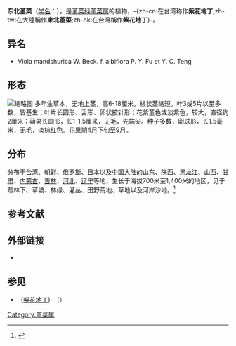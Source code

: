{{Distinguish|紫花地丁}}
{{NoteTA
|T=zh-cn:东北堇菜;zh-tw:紫花地丁;zh-hk:東北堇菜;
|1=zh-cn:东北堇菜;zh-tw:紫花地丁;zh-hk:東北堇菜;
}}
{{Speciesbox
| image = Viola mandshurica 1-1.jpg
| genus = Viola
| species = mandshurica
| authority = W. Beck.
}}
'''东北堇菜'''（[[学名|学名]]：''{{lang|la|Viola mandshurica}}''），是[[堇菜科|堇菜科]][[堇菜属|堇菜属]]的植物，-{zh-cn:在台湾称作'''紫花地丁''';zh-tw:在大陸稱作'''東北堇菜''';zh-hk:在台灣稱作'''紫花地丁'''}-。

== 异名 ==
* Viola mandshurica W. Beck. f. albiflora P. Y. Fu et Y. C. Teng

==形态==
[[File:Viola_mandshurica_(200704).jpg|缩略图]]
多年生草本，无地上茎，高6-18厘米。根状茎缩短。叶3或5片以至多数，皆基生；叶片长圆形、舌形、卵状披针形；花紫堇色或淡紫色，较大，直径约2厘米；蒴果长圆形，长1-1.5厘米，无毛，先端尖。种子多数，卵球形，长1.5毫米，无毛，淡棕红色。花果期4月下旬至9月。

==分布==
分布于[[台湾|台湾]]、[[朝鲜|朝鲜]]、[[俄罗斯|俄罗斯]]、[[日本|日本]]以及[[中国大陆|中国大陆]]的[[山东|山东]]、[[陕西|陕西]]、[[黑龙江|黑龙江]]、[[山西|山西]]、[[甘肃|甘肃]]、[[内蒙古|内蒙古]]、[[吉林|吉林]]、[[河北|河北]]、[[辽宁|辽宁]]等地，生长于海拔700米至1,400米的地区，见于疏林下、草坡、林缘、灌丛、田野荒地、草地以及河岸沙地。<ref>{{cite web| url =http://www.bioinfo.cn/db05/KmzwSpecies.php?action=view&id=23814| title =东北堇菜| work =《中国高等植物数据库全库》| publisher =中国科学院微生物研究所| author =昆明植物研究所| accessdate =2009-02-25| deadurl =yes| archiveurl =https://web.archive.org/web/20160305042027/http://www.bioinfo.cn/db05/KmzwSpecies.php?action=view&id=23814| archivedate =2016-03-05}}</ref>

== 参考文献 ==
{{reflist}}

==外部链接==
{{wikispecies|Viola mandshurica}}
{{commons|Viola mandshurica}}
* {{FRPS|Viola mandshurica}}

==参见==
* -{[[紫花地丁|紫花地丁]]}-（''{{lang|la|Viola philippica}}''）
{{Taxonbar|from=Q5369958}}

[[Category:堇菜属|Category:堇菜属]]